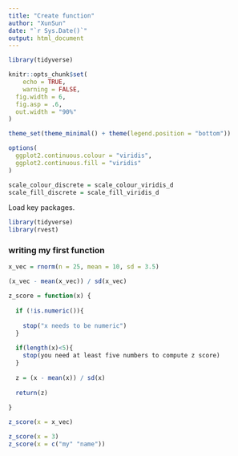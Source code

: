 ```yaml
---
title: "Create function"
author: "XunSun"
date: "`r Sys.Date()`"
output: html_document
---
```


```r
library(tidyverse)

knitr::opts_chunk$set(
	echo = TRUE,
	warning = FALSE,
  fig.width = 6,
  fig.asp = .6,
  out.width = "90%"
)

theme_set(theme_minimal() + theme(legend.position = "bottom"))

options(
  ggplot2.continuous.colour = "viridis",
  ggplot2.continuous.fill = "viridis"
)

scale_colour_discrete = scale_colour_viridis_d
scale_fill_discrete = scale_fill_viridis_d

```

Load key packages.

```r
library(tidyverse)
library(rvest)
```

### writing my first function


```r
x_vec = rnorm(n = 25, mean = 10, sd = 3.5)

(x_vec - mean(x_vec)) / sd(x_vec)
```

```r
z_score = function(x) {
  
  if (!is.numeric()){
    
    stop("x needs to be numeric")
  }
  
  if(length(x)<5){
    stop(you need at least five numbers to compute z score)
  } 
  
  z = (x - mean(x)) / sd(x)
  
  return(z)
  
}

z_score(x = x_vec)
```
```r
z_score(x = 3)
z_score(x = c("my" "name"))

```

